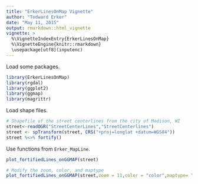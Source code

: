 ```yaml
---
title: "ErkerLinesOnMap Vignette"
author: "Tedward Erker"
date: "May 11, 2015"
output: rmarkdown::html_vignette
vignette: >
  %\VignetteIndexEntry{ErkerLinesOnMap}
  %\VignetteEngine{knitr::rmarkdown}
  \usepackage[utf8](inputenc)
---
```


Load some packages.

```r
library(ErkerLinesOnMap)
library(rgdal)
library(ggplot2)
library(ggmap)
library(magrittr)
```

Load shape files.

```r
# Shapefile of the street centerlines from the city of Madison, WI
street<-readOGR("StreetCenterLines","StreetCenterlines")
street <- spTransform(street, CRS("+proj=longlat +datum=WGS84"))
street %<>% fortify()
```

Use functions from `Erker_MapLine`.

```r
plot_fortifiedLines_onGGMAP(street)

# Modify the zoom, color, and maptype
plot_fortifiedLines_onGGMAP(street,zoom = 11,color = "color",maptype= "satellite")
```
